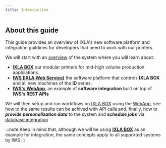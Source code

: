 ```yaml
---
title: Introduction
---
```


<!-- links  -->
[box]:./system-overview#ixla-box
[iws]:./system-overivew#iws-ixla-web-service
[webapp]:./system-overview#iwss-webapp
<!-- end links  -->

## About this guide 

This guide provides an overview of IXLA's new software platform and integration guildines for developers that need to work with our printers.

We will start with an [overview](./system-overview/) of the system where you will learn about: 

* **[IXLA BOX][box]** our modular printers for mid-high volume production applciations. 
* **[IWS (IXLA Web Service)][iws]** the software platform that controls **IXLA BOX** and all new machines of the **ID** series. 
* **[IWS's WebApp][webapp]**, an example of **software integration** built on top of **IWS's REST APIs**

We will then setup and run workflows on [IXLA BOX][box] using the [WebApp][webapp], see how to the same results can be achived with API calls and, finally, 
how to ***provide personalization data*** to the system and ***schedule jobs*** via [database integration](/docs/setup-and-integration/database-integration)

<!-- 

The following concepts will be explained as we encounter them during the integration process: 

* **[SAMLight][samlight]** 
* **[SJF Files][samlight]** 
* **[Entities][samlight]** 
* **[Layouts](./)**
* **[Job Templates](./)**
* **[Data sources](./)**
* **[Data Exchange Tables](./)**
* **[XY Auto-Positioning](./)**
* **[OCR](./)**
* **[Personalization Workflows](./)**
* **[The Workflow Scheduler](./)**
* **[REST APIs & Swagger](./)** 

-->

:::note
Keep in mind that, although we will be using **[IXLA BOX][box]** as an example for integration, the same concepts apply to all supported systems by IWS
:::